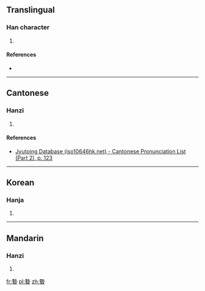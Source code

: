 ==Translingual==

===Han character===
{{Han char|rn=72|rad=日|as=11|sn=15|four=|canj=土戈日 (GIA)|ids=⿱[[埶]][[日]]}}

# {{defn|Han|sort=日11}}

====References====
* {{Han ref|kx=0499.160|dkj=14122|dj=0868.220|hdz=21532.070|uh=66AC|ud=26284}}

----

==Cantonese==

===Hanzi===
{{yue-hanzi|jyut=[[sit3]]|y=sit3}}

# {{defn|lang=yue|sort=日11}}

====References====
*[http://www.iso10646hk.net/jp/document/download.jsp Jyutping Database (iso10646hk.net) - Cantonese Pronunciation List (Part 2), p. 123]

----

==Korean==

===Hanja===
{{ko-hanja|hangeul=설|eumhun=|rv=seol|mr=sŏl|y=sel}}

# {{defn|lang=ko|sort=日11}}

----

==Mandarin==

===Hanzi===
{{cmn-hanzi|pin=[[xiè]] ([[xie4]])|wg=hsieh<sup>4</sup>}}

# {{defn|lang=cmn|sort=日11}}

[[fr:暬]]
[[pl:暬]]
[[zh:暬]]